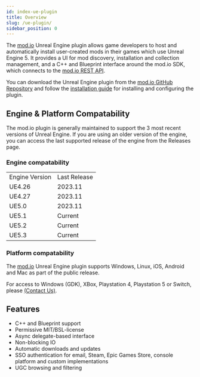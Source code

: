 ```yaml
---
id: index-ue-plugin
title: Overview
slug: /ue-plugin/
sidebar_position: 0
---
```


The [mod.io](https://mod.io/) Unreal Engine plugin allows game developers to host and automatically install user-created mods in their games which use Unreal Engine 5. It provides a UI for mod discovery, installation and collection management, and a C++ and Blueprint interface around the mod.io SDK, which connects to the [mod.io REST API](https://docs.mod.io).

You can download the Unreal Engine plugin from the [mod.io GitHub Repository](https://github.com/modio/modio-ue) and follow the [installation guide](installation-and-setup) for installing and configuring the plugin.

## Engine & Platform Compatability

The mod.io plugin is generally maintained to support the 3 most recent versions of Unreal Engine. If you are using an older version of the engine, you can access the last supported release of the engine from the Releases page.

### Engine compatability

| | |
|---|---|
|Engine Version | Last Release |
|UE4.26 | 2023.11 |
|UE4.27 | 2023.11 |
|UE5.0 | 2023.11 |
|UE5.1 | Current |
|UE5.2 | Current |
|UE5.3 | Current |

### Platform compatability

The [mod.io](https://mod.io/) Unreal Engine plugin supports Windows, Linux, iOS, Android and Mac as part of the public release.

For access to Windows (GDK), XBox, Playstation 4, Playstation 5 or Switch, please [(Contact Us)](#contact-us).

## Features

* C++ and Blueprint support
* Permissive MIT/BSL-license
* Async delegate-based interface
* Non-blocking IO
* Automatic downloads and updates
* SSO authentication for email, Steam, Epic Games Store, console platform and custom implementations
* UGC browsing and filtering